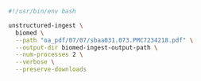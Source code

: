 ```bash Shell
#!/usr/bin/env bash

unstructured-ingest \
  biomed \
  --path "oa_pdf/07/07/sbaa031.073.PMC7234218.pdf" \
  --output-dir biomed-ingest-output-path \
  --num-processes 2 \
  --verbose \
  --preserve-downloads
```
